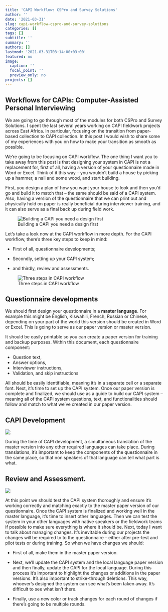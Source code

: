 ```yaml
---
title: 'CAPI Workflow: CSPro and Survey Solutions'
author: ''
date: '2021-03-31'
slug: capi-workflow-cspro-and-survey-solutions
categories: []
tags: []
subtitle: ''
summary: ''
authors: []
lastmod: '2021-03-31T03:14:00+03:00'
featured: no
image:
  caption: ''
  focal_point: ''
  preview_only: no
projects: []
---
```


## Workflows for CAPIs: Computer-Assisted Personal Interviewing 

We are going to go through most of the modules for both CSPro and
Survey Solutions. I spent the last several years working on CAPI fieldwork projects across East Africa. In particular, focusing on the transition from paper-based collection to CAPI collection. In this post I would wish to share some of my experiences with you on how to make your transition as smooth as possible.

We're going to be focusing on CAPI workflow. The one thing I want you to take away from this post is that designing your system in CAPI is not a replacement for, first of all, having a version of your questionnaire made in Word or Excel. Think of it this way – you wouldn't build a house by picking up a hammer, a nail and some wood, and start building. 

First, you design a plan of how you want your house to look and then you'd go and build it to match that – the same should be said of a CAPI system. Also, having a version of the questionnaire that we can print out and physically hold on paper is really beneficial during interviewer training, and it can also serve as a final back up during field work. 

![Building a CAPI you need a design first](Building.png)

Let's take a look now at the CAPI workflow in more depth. For the CAPI workflow, there's three key steps to keep in mind:

* First of all, questionnaire developments; 

* Secondly, setting up your CAPI system; 

* and thirdly, review and assessments.

![Three steps in CAPI workflow](workflow.PNG)

## Questionnaire developments

We should first design your questionnaire in a **master language**. For example this might be English, Kiswahili, French, Russian or Chinese, depending on your part of the world this version should be created in Word or Excel. This is going to serve as our paper version or master version.

It should be easily printable so you can create a paper version for training and backup purposes. Within this document, each questionnaire component:

* Question text,
* Answer options, 
* Interviewer instructions,
* Validation, and skip instructions 

All should be easily identifiable, meaning it's in a separate cell or a separate font. Next, it's time to set up the CAPI system. Once our paper version is complete and finalized, we should use as a guide to build our CAPI system – meaning all of the CAPI system questions, text, and functionalities should follow and match to what we've created in our paper version. 

## CAPI Development 

![](dev.png)

During the time of CAPI development, a simultaneous translation of the master version into any other required languages can take place. During translations, it's important to keep the components of the questionnaire in the same place, so that non speakers of that language can tell what part is what.


## Review and Assessment.

![](review.png)

At this point we should test the CAPI system thoroughly and ensure it's working correctly and matching exactly to the master paper version of our questionnaire. Once the CAPI system is finalized and working well in the master language, it's time to insert other languages. Then we can test the system in your other languages with native speakers or the fieldwork teams if possible to make sure everything is where it should be. Next, today I want to talk about managing changes. It's inevitable during our projects the changes will be required to to the questionnaire – either after pre-test and pilot tests or during training. So when we have changes we should:

* First of all, make them in the master paper version. 

* Next, we'll update the CAPI system and the local language paper version and then finally, update the CAPI for the local language. During this process it's important to highlight the changes or additions in the paper versions. It's also important to strike-through deletions. This way, whoever's designed the system can see what's been taken away. It's difficult to see what isn't there. 

* Finally, use a new color or track changes for each round of changes if there's going to be multiple rounds. 